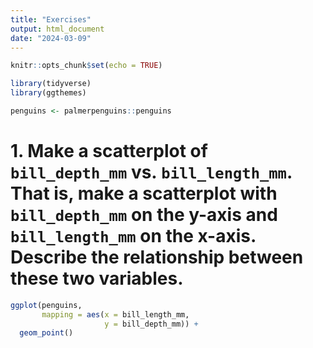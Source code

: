 ```yaml
---
title: "Exercises"
output: html_document
date: "2024-03-09"
---
```


```r
knitr::opts_chunk$set(echo = TRUE)
```

```r
library(tidyverse)
library(ggthemes)

```

```r
penguins <- palmerpenguins::penguins

```

# 1. Make a scatterplot of `bill_depth_mm` vs. `bill_length_mm`. That is, make a scatterplot with `bill_depth_mm` on the y-axis and `bill_length_mm` on the x-axis. Describe the relationship between these two variables.

```r
ggplot(penguins,
       mapping = aes(x = bill_length_mm,
                     y = bill_depth_mm)) +
  geom_point()

```
